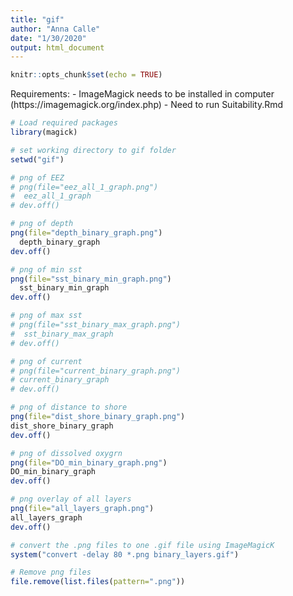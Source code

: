 ```yaml
---
title: "gif"
author: "Anna Calle"
date: "1/30/2020"
output: html_document
---
```


```r
knitr::opts_chunk$set(echo = TRUE)
```

Requirements: 
- ImageMagick needs to be installed in computer (https://imagemagick.org/index.php)
- Need to run Suitability.Rmd

```r
# Load required packages
library(magick)
```


```r
# set working directory to gif folder
setwd("gif")

# png of EEZ
# png(file="eez_all_1_graph.png")
#  eez_all_1_graph
# dev.off()

# png of depth
png(file="depth_binary_graph.png")
  depth_binary_graph
dev.off()

# png of min sst
png(file="sst_binary_min_graph.png")
  sst_binary_min_graph
dev.off()

# png of max sst
# png(file="sst_binary_max_graph.png")
#  sst_binary_max_graph
# dev.off()

# png of current
# png(file="current_binary_graph.png")
# current_binary_graph
# dev.off()

# png of distance to shore
png(file="dist_shore_binary_graph.png")
dist_shore_binary_graph
dev.off()

# png of dissolved oxygrn
png(file="DO_min_binary_graph.png")
DO_min_binary_graph
dev.off()

# png overlay of all layers
png(file="all_layers_graph.png")
all_layers_graph
dev.off()

# convert the .png files to one .gif file using ImageMagicK
system("convert -delay 80 *.png binary_layers.gif")

# Remove png files
file.remove(list.files(pattern=".png"))

```

